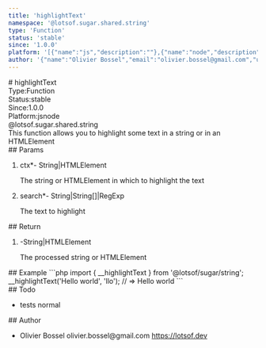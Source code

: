 ```yaml
---
title: 'highlightText'
namespace: '@lotsof.sugar.shared.string'
type: 'Function'
status: 'stable'
since: '1.0.0'
platform: '[{"name":"js","description":""},{"name":"node","description":""}]'
author: '{"name":"Olivier Bossel","email":"olivier.bossel@gmail.com","url":"https://lotsof.dev"}'
---
```

<div class="docmap-mdx">
# highlightText
<div class="_metas">
<div class="_type"><span class="_type-label">Type:</span><span class="_type-value">Function</span></div>
<div class="_status"><span class="_status-label">Status:</span><span class="_status-value -stable">stable</span></div>
<div class="_since"><span class="_since-label">Since:</span><span class="_since-value">1.0.0</span></div>
<div class="_platform"><span class="_platform-label">Platform:</span><span class="_platform-value -js">js</span><span class="_platform-value -node">node</span></div>
</div>
<div class="_namespace">@lotsof.sugar.shared.string</div>
<div class="_description typo-format typo-rhythm">
This function allows you to highlight some text in a string or in an HTMLElement
</div>
<div class="_params">
## Params
<ol class="_list">
<li class="_item">
<span class="_name">ctx<span class="_required">*</span></span><span class="_default">-</span> <span class="_type">String&vert;HTMLElement</span>
<p class="_description">The string or HTMLElement in which to highlight the text</p>
</li>
<li class="_item">
<span class="_name">search<span class="_required">*</span></span><span class="_default">-</span> <span class="_type">String&vert;String&lsqb;&rsqb;&vert;RegExp</span>
<p class="_description">The text to highlight</p>
</li>
</ol>
</div>
<div class="_return">
## Return
<ol class="_list">
<li class="_item">
<span class="_default">-</span><span class="_type">String&vert;HTMLElement</span>
<p class="_description">The processed string or HTMLElement</p>
</li>
</ol>
</div>
<div class="_examples">
## Example
```php
import { __highlightText } from '@lotsof/sugar/string';
__highlightText('Hello world', 'llo'); // => He<span class="-highlight">llo</span> world
```
</div>
<div class="_todo">
## Todo
<ul class="_list">
<li class="_item">
<span class="_description">tests</span>
<span class="_priority -normal">normal</span>
</li>
</ul>
</div>
<div class="_author">
## Author
<ul class="_list">
<li class="_item">
<span class="_name">Olivier Bossel</span>
<span class="_email">olivier.bossel@gmail.com</span>
<a href="https://lotsof.dev" target="_blank" class="_url">https://lotsof.dev</a>
</li>
</ul>
</div>
</div>
